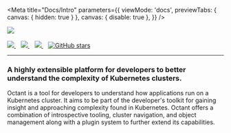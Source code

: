 
<Meta
  title="Docs/Intro"
  parameters={{
    viewMode: 'docs',
    previewTabs: { canvas: { hidden: true } },
    canvas: { disable: true },
  }}
/>

<div style={{ margin: '0 auto', maxWidth: '600px', color: 'white', textAlign: 'center' }}>
  <img
    style={{ width: '75%', margin: '0 auto 2em auto' }}
    src="https://github.com/vmware-tanzu/octant/raw/master/site/docs/master/octant-logo.png"
  />
  <br />
  <br />


<a href="https://github.com/vmware-tanzu/octant/releases/latest">
  <img src="https://img.shields.io/github/release/vmware-tanzu/octant.svg" />
</a>
&nbsp;&nbsp;
<a href="https://github.com/vmware-tanzu/octant">
  <img src="https://github.com/vmware-tanzu/octant/workflows/preflight-checks/badge.svg" />
</a>
&nbsp;&nbsp;
<a href="https://github.com/vmware-tanzu/octant/blob/master/LICENSE">
  <img src="https://img.shields.io/badge/License-Apache%202.0-blue.svg" />
</a>
&nbsp;&nbsp;
<a href="https://github.com/vmware-tanzu/octant">
  <img
    alt="GitHub stars"
    src="https://img.shields.io/github/stars/vmware-tanzu/octant?style=social"
  />
</a>

---

<h3>A highly extensible platform for developers to better understand the complexity of Kubernetes clusters.</h3>
<p>
Octant is a tool for developers to understand how applications run on a Kubernetes cluster.
It aims to be part of the developer's toolkit for gaining insight and approaching complexity found in Kubernetes.
Octant offers a combination of introspective tooling, cluster navigation, and object management along with a plugin system to further extend its capabilities.
</p>
</div>

